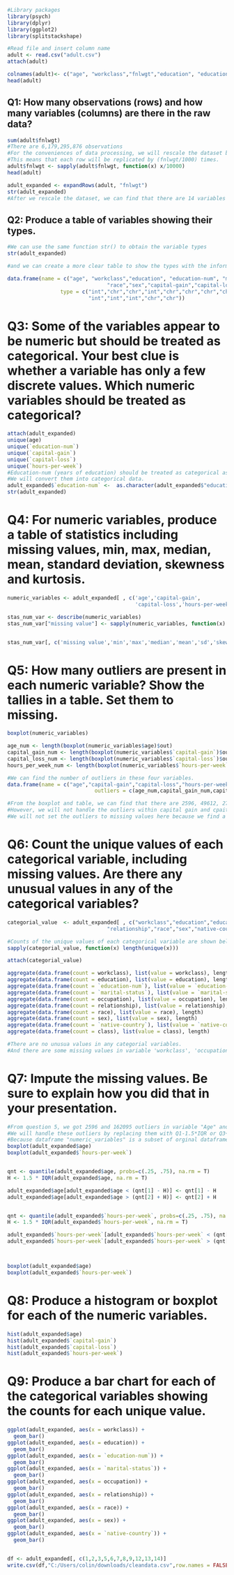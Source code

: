 

```{r}
#Library packages
library(psych)
library(dplyr)
library(ggplot2)
library(splitstackshape)
```

```{r}
#Read file and insert column name
adult <- read.csv("adult.csv")
attach(adult)

colnames(adult)<- c("age", "workclass","fnlwgt","education", "education-num", "marital-status", "occupation","relationship", "race","sex","capital-gain","capital-loss","hours-per-week","native-country","class")
head(adult)
```


## Q1: How many observations (rows) and how many variables (columns) are there in the raw data?
```{r}
sum(adult$fnlwgt)
#There are 6,179,295,876 observations 
#For the conveniences of data processing, we will rescale the dataset by dividing adult$fnlwgt by 1000.
#This means that each row will be replicated by (fnlwgt/1000) times. 
adult$fnlwgt <- sapply(adult$fnlwgt, function(x) x/10000)
head(adult)

adult_expanded <- expandRows(adult, "fnlwgt")
str(adult_expanded)
#After we rescale the dataset, we can find that there are 14 variables in the raw data.
```


## Q2: Produce a table of variables showing their types.
```{r}
#We can use the same function str() to obtain the variable types
str(adult_expanded)

#and we can create a more clear table to show the types with the information obtained above.

data.frame(name = c("age", "workclass","education", "education-num", "marital-status", "occupation","relationship",
                                "race","sex","capital-gain","capital-loss","hours-per-week","native-country","class"),
                 type = c("int","chr","chr","int","chr","chr","chr","chr","chr",
                          "int","int","int","chr","chr"))
```


# Q3: Some of the variables appear to be numeric but should be treated as categorical. Your best clue is whether a variable has only a few discrete values. Which numeric variables should be treated as categorical?

```{r}

attach(adult_expanded)
unique(age)
unique(`education-num`)
unique(`capital-gain`)
unique(`capital-loss`)
unique(`hours-per-week`)
#Education-num (years of education) should be treated as categorical as there are only a few discrete values.
#We will convert them into categorical data.
adult_expanded$`education-num` <-  as.character(adult_expanded$"education-num")
str(adult_expanded)
```


# Q4: For numeric variables, produce a table of statistics including missing values, min, max, median, mean, standard deviation, skewness and kurtosis.
```{r}

numeric_variables <- adult_expanded[ , c('age','capital-gain',
                                         'capital-loss','hours-per-week')]

stas_num_var <- describe(numeric_variables)
stas_num_var["missing value"] <- sapply(numeric_variables, function(x) sum(is.na(x)))


stas_num_var[, c('missing value','min','max','median','mean','sd','skew','kurtosis')]
```


# Q5: How many outliers are present in each numeric variable? Show the tallies in a table. Set them to missing.

```{r}
boxplot(numeric_variables)

age_num <- length(boxplot(numeric_variables$age)$out)
capital_gain_num <- length(boxplot(numeric_variables$`capital-gain`)$out)
capital_loss_num <- length(boxplot(numeric_variables$`capital-loss`)$out)
hours_per_week_num <- length(boxplot(numeric_variables$`hours-per-week`)$out)

#We can find the number of outliers in these four variables.
data.frame(name = c("age","capital-gain","capital-loss","hours-per-week"),
                            outliers = c(age_num,capital_gain_num,capital_loss_num,hours_per_week_num))

#From the boxplot and table, we can find that there are 2596, 49612, 27415, 162095 outliers in variable 'Age', 'Capital-gain', 'Capital-loss', and 'hours-per-week', respectively.
#However, we will not handle the outliers within capital gain and cpaital loss as the majority of the values are zero and the data points are sparse. These two variables will not have too much impact on the outcome.
#We will not set the outliers to missing values here because we find a better way to impute the values, and it would be hard to implement the method if we set them to missing values. 
```


# Q6: Count the unique values of each categorical variable, including missing values. Are there any unusual values in any of the categorical variables?
```{r}
categorial_value  <- adult_expanded[ , c("workclass","education","education-num", "marital-status", "occupation",
                                "relationship","race","sex","native-country","class")]

#Counts of the unique values of each categorical variable are shown below:
sapply(categorial_value, function(x) length(unique(x)))

attach(categorial_value)

aggregate(data.frame(count = workclass), list(value = workclass), length)
aggregate(data.frame(count = education), list(value = education), length)
aggregate(data.frame(count = `education-num`), list(value = `education-num`), length)
aggregate(data.frame(count = `marital-status`), list(value = `marital-status`), length)
aggregate(data.frame(count = occupation), list(value = occupation), length)
aggregate(data.frame(count = relationship), list(value = relationship), length)
aggregate(data.frame(count = race), list(value = race), length)
aggregate(data.frame(count = sex), list(value = sex), length)
aggregate(data.frame(count = `native-country`), list(value = `native-country`), length)
aggregate(data.frame(count = class), list(value = class), length)

#There are no unusua values in any categorial variables.
#And there are some missing values in variable 'workclass', 'occupation', and 'native-country'. 
```


# Q7: Impute the missing values. Be sure to explain how you did that in your presentation.

```{r}
#From question 5, we got 2596 and 162095 outliers in variable "Age" and "hours-per-week".
#We will handle these outliers by replacing them with Q1-1.5*IQR or Q3+1.5IQR based on where they are.
#Because dataframe "numeric_variables" is a subset of orginal dataframe "adult_expanded", we will just use the orginal file to do the imputation for convinence. 
boxplot(adult_expanded$age)
boxplot(adult_expanded$`hours-per-week`)


qnt <- quantile(adult_expanded$age, probs=c(.25, .75), na.rm = T)
H <- 1.5 * IQR(adult_expanded$age, na.rm = T)

adult_expanded$age[adult_expanded$age < (qnt[1] - H)] <- qnt[1] - H
adult_expanded$age[adult_expanded$age > (qnt[2] + H)] <- qnt[2] + H


qnt <- quantile(adult_expanded$`hours-per-week`, probs=c(.25, .75), na.rm = T)
H <- 1.5 * IQR(adult_expanded$`hours-per-week`, na.rm = T)

adult_expanded$`hours-per-week`[adult_expanded$`hours-per-week` < (qnt[1] - H)] <- qnt[1] - H
adult_expanded$`hours-per-week`[adult_expanded$`hours-per-week` > (qnt[2] + H)] <- qnt[2] + H



boxplot(adult_expanded$age)
boxplot(adult_expanded$`hours-per-week`)

```


# Q8: Produce a histogram or boxplot for each of the numeric variables.
```{r}
hist(adult_expanded$age)
hist(adult_expanded$`capital-gain`)
hist(adult_expanded$`capital-loss`)
hist(adult_expanded$`hours-per-week`)
```


# Q9: Produce a bar chart for each of the categorical variables showing the counts for each unique value.
```{r}
ggplot(adult_expanded, aes(x = workclass)) +
  geom_bar()
ggplot(adult_expanded, aes(x = education)) +
  geom_bar()
ggplot(adult_expanded, aes(x = `education-num`)) +
  geom_bar()
ggplot(adult_expanded, aes(x = `marital-status`)) +
  geom_bar()
ggplot(adult_expanded, aes(x = occupation)) +
  geom_bar()
ggplot(adult_expanded, aes(x = relationship)) +
  geom_bar()
ggplot(adult_expanded, aes(x = race)) +
  geom_bar()
ggplot(adult_expanded, aes(x = sex)) +
  geom_bar()
ggplot(adult_expanded, aes(x = `native-country`)) +
  geom_bar()
```
```{r}

```


```{r}
df <- adult_expanded[, c(1,2,3,5,6,7,8,9,12,13,14)]
write.csv(df,"C:/Users/colin/downloads/cleandata.csv",row.names = FALSE)
```
